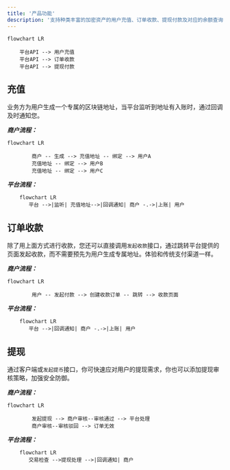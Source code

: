 ```yaml
---
title: '产品功能'
description: '支持种类丰富的加密资产的用户充值、订单收款、提现付款及对应的余额查询、对账、通知等服务。客户可根据自身业务模式，灵活接入相应服务。'
---
```


```mermaid
flowchart LR

    平台API --> 用户充值
    平台API --> 订单收款
    平台API --> 提现付款

```

## 充值
业务方为用户生成一个专属的区块链地址，当平台监听到地址有入账时，通过回调及时通知您。

_**商户流程：**_


```mermaid
flowchart LR

        商户 -- 生成 --> 充值地址 -- 绑定 --> 用户A
        充值地址 -- 绑定 --> 用户B
        充值地址 -- 绑定 --> 用户C
```

_**平台流程：**_

```mermaid
    flowchart LR
       平台 -->|监听| 充值地址-->|回调通知| 商户 -.->|上账| 用户

```



## 订单收款
除了用上面方式进行收款，您还可以直接调用`发起收款`接口，通过跳转平台提供的页面发起收款，而不需要预先为用户生成专属地址。体验和传统支付渠道一样。

_**商户流程：**_
```mermaid
flowchart LR

        用户 -- 发起付款 --> 创建收款订单 -- 跳转 --> 收款页面

```

_**平台流程：**_

```mermaid
    flowchart LR
       平台 -->|回调通知| 商户 -.->|上账| 用户
```


## 提现
通过客户端或`发起提币`接口，你可快速应对用户的提现需求，你也可以添加提现审核策略，加强安全防御。

_**商户流程：**_
```mermaid
flowchart LR

        发起提现 --> 商户审核--审核通过 --> 平台处理
        商户审核--审核驳回 --> 订单无效
```

_**平台流程：**_
```mermaid
    flowchart LR
       交易检查 -->提现处理 -->|回调通知| 商户

```

